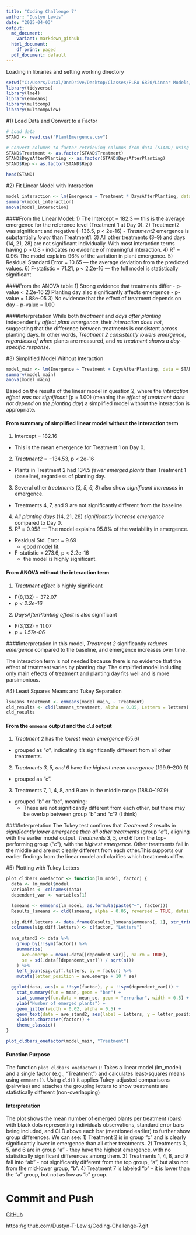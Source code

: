 ```yaml
---
title: "Coding Challenge 7"
author: "Dustyn Lewis"
date: "2025-04-03"
output:
  md_document:
    variant: markdown_github
  html_document:
    df_print: paged
  pdf_document: default
---
```

Loading in libraries and setting working directory
```r
setwd("C:/Users/Dutal/OneDrive/Desktop/Classes/PLPA 6820/Linear Models/Coding-Challenge-7")
library(tidyverse)
library(lme4)
library(emmeans)
library(multcomp)
library(multcompView)
```


#1) Load Data and Convert to a Factor
``` r
# Load data
STAND <- read.csv("PlantEmergence.csv")

# Convert columns to factor retrieving columns from data (STAND) using  '$' (witin)
STAND$Treatment <- as.factor(STAND$Treatment) 
STAND$DaysAfterPlanting <- as.factor(STAND$DaysAfterPlanting)
STAND$Rep <- as.factor(STAND$Rep)

head(STAND)
``` 


#2) Fit Linear Model with Interaction
``` r
model_interaction <- lm(Emergence ~ Treatment * DaysAfterPlanting, data = STAND)
summary(model_interaction)
anova(model_interaction)
``` 
####From the Linear Model:
1) The Intercept = 182.3 
    — this is the average emergence for the reference level (Treatment 1 at Day 0).
2) Treatment2 was significant and negative (−136.5, p < 2e-16) 
    - *Treatment2* emergence is substantially *lower* than Treatment1.
3) All other treatments (3–9) and days (14, 21, 28) are not significant individually. With most interaction terms having p > 0.8
  - indicates no evidence of meaningful interaction.
4) R² = 0.96: The model explains 96% of the variation in plant emergence.
5) Residual Standard Error = 10.65 
  — the average deviation from the predicted values.
6) F-statistic = 71.21, p < 2.2e-16 
  — the full model is statistically significant
  
####From the ANOVA table
1) Strong evidence that treatments differ 
  - p-value < 2.2e-16
2) Planting day also significantly affects emergence 
  - p-value = 1.88e-05
3) No evidence that the effect of treatment depends on day
  - p-value = 1.00

####Interpretation
While both *treatment* and *days after planting* independently *affect plant emergence*, their *interaction does not*, suggesting that the difference between treatments is consistent across planting days. In other words, *Treatment 2 consistently lowers emergence*, *regardless of when* plants are measured, and *no treatment shows a day-specific response.*


#3) Simplified Model Without Interaction
``` r
model_main <- lm(Emergence ~ Treatment + DaysAfterPlanting, data = STAND)
summary(model_main)
anova(model_main)
``` 
Based on the results of the linear model in question 2, where the *interaction effect was not significant* (p = 1.00) (meaning the *effect of treatment does not depend on the planting day*) a simplified model without the interaction is appropriate.

#### From summary of simplified linear model without the interaction term
1) Intercept = 182.16
  - This is the mean emergence for Treatment 1 on Day 0.
2) *Treatment2* = −134.53, p < 2e-16
  - Plants in Treatment 2 had 134.5 *fewer emerged plants* than Treatment 1 (baseline), regardless of planting day.
3) Several other *treatments* (*3, 5, 6, 8*) also show *significant increases* in emergence.
  - Treatments 4, 7, and 9 are not significantly different from the baseline.
4) *All planting days* (14, 21, 28) *significantly increase emergence* compared to Day 0.
5) R² = 0.958 — The model explains 95.8% of the variability in emergence.
  - Residual Std. Error = 9.69
    - good model fit.
  - F-statistic = 273.6, p < 2.2e-16 
    - the model is highly significant.
    
#### From ANOVA without the interaction term
1) *Treatment effect* is highly significant
  - F(8,132) = 372.07
  - *p < 2.2e-16*
2) *DaysAfterPlanting effect* is also significant
  - F(3,132) = 11.07 
  - *p = 1.57e-06*

####Interpretation
In this model, *Treatment 2* significantly *reduces emergence* compared to the baseline, and emergence increases over time. 

The interaction term is not needed because there is no evidence that the effect of treatment varies by planting day. The simplified model including only main effects of treatment and planting day fits well and is more parsimonious. 


#4) Least Squares Means and Tukey Separation
``` r
lsmeans_treatment <- emmeans(model_main, ~ Treatment)
cld_results <- cld(lsmeans_treatment, alpha = 0.05, Letters = letters)
cld_results
``` 

#### From the `emmeans` output and the `cld` output
1) *Treatment 2* has the *lowest mean emergence* (55.6) 
  - grouped as “*a*”, indicating it's significantly different from all other treatments.
2) *Treatments 3, 5, and 6* have the *highest mean emergence* (199.9–200.9) 
  - grouped as “c”.
3) Treatments 7, 1, 4, 8, and 9 are in the middle range (188.0–197.9) 
  - grouped “b” or “bc”, meaning:
    - These are not significantly different from each other, but there may be overlap between group "b" and “c”? (I think)
 
####Interpretation
The Tukey test confirms that *Treatment 2* results in *significantly lower emergence than all other treatments* (group “*a*”), aligning with the earlier model output. 
*Treatments 3, 5, and 6* form the top-performing group (“*c*”), with the *highest emergence.*
Other treatments fall in the middle and are not clearly different from each other.This supports our earlier findings from the linear model and clarifies which treatments differ.


#5) Plotting with Tukey Letters
```r
plot_cldbars_onefactor <- function(lm_model, factor) {
  data <- lm_model$model
  variables <- colnames(data)
  dependent_var <- variables[1]

  lsmeans <- emmeans(lm_model, as.formula(paste("~", factor)))
  Results_lsmeans <- cld(lsmeans, alpha = 0.05, reversed = TRUE, details = TRUE, Letters = letters)
  
  sig.diff.letters <- data.frame(Results_lsmeans$emmeans[, 1], str_trim(Results_lsmeans$emmeans[, 7]))
  colnames(sig.diff.letters) <- c(factor, "Letters")
  
  ave_stand2 <- data %>%
    group_by(!!sym(factor)) %>%
    summarize(
      ave.emerge = mean(.data[[dependent_var]], na.rm = TRUE),
      se = sd(.data[[dependent_var]]) / sqrt(n())
    ) %>%
    left_join(sig.diff.letters, by = factor) %>%
    mutate(letter_position = ave.emerge + 10 * se)

  ggplot(data, aes(x = !!sym(factor), y = !!sym(dependent_var))) +
    stat_summary(fun = mean, geom = "bar") +
    stat_summary(fun.data = mean_se, geom = "errorbar", width = 0.5) +
    ylab("Number of emerged plants") +
    geom_jitter(width = 0.02, alpha = 0.5) +
    geom_text(data = ave_stand2, aes(label = Letters, y = letter_position), size = 5) +
    xlab(as.character(factor)) +
    theme_classic()
}

plot_cldbars_onefactor(model_main, "Treatment")
```

#### Function Purpose
The function `plot_cldbars_onefactor()`: Takes a linear model (lm_model) and a single factor (e.g., "Treatment") and calculates least-squares means using `emmeans()`. Using `cld()` it applies Tukey-adjusted comparisons (pairwise) and attaches the grouping letters to show treatments are statistically different (non-overlapping)

#### Interpretation
The plot shows the mean number of emerged plants per treatment (bars) with black dots representing individuals observations, standard error bars being included, and CLD above each bar (mentioned earlier) to further show group differences. We can see:
1) Treatment 2 is in group "c" and is clearly significantly lower in emergence than all other treatments.
2) Treatments 3, 5, and 6 are in group "a" 
  - they have the highest emergence, with no statistically significant differences among them.
3) Treatments 1, 4, 8, and 9 fall into "ab"
  - not significantly different from the top group, "a", but also not from the mid-lower group, "b".
4) Treatment 7 is labeled "b"
  - it is lower than the “a” group, but not as low as "c” group.

# Commit and Push
[GitHub](https://github.com/Dustyn-T-Lewis/Coding-Challenge-7.git)

https://github.com/Dustyn-T-Lewis/Coding-Challenge-7.git
